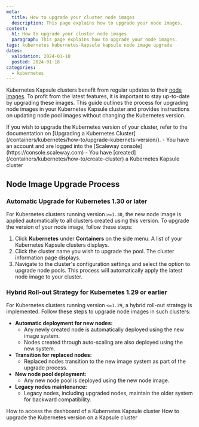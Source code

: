 ```yaml
---
meta:
  title: How to upgrade your cluster node images
  description: This page explains how to upgrade your node images.
content:
  h1: How to upgrade your cluster node images
  paragraph: This page explains how to upgrade your node images.
tags: kubernetes kubernetes-kapsule kapsule node image upgrade
dates:
  validation: 2024-01-18
  posted: 2024-01-18
categories:
  - kubernetes
---
```


Kubernetes Kapsule clusters benefit from regular updates to their [node images](/containers/kubernetes/reference-content/kubernetes-node-images/). To profit from the latest features, it is important to stay up-to-date by upgrading these images. 
This guide outlines the process for upgrading node images in your Kubernetes Kapsule cluster and provides instructions on updating node pool images without changing the Kubernetes version.

<Message type="tip">
  If you wish to upgrade the Kubernetes version of your cluster, refer to the documentation on [Upgrading a Kubernetes Cluster](/containers/kubernetes/how-to/upgrade-kubernets-version/).
</Message>

<Message type="requirement">
  - You have an account and are logged into the [Scaleway console](https://console.scaleway.com)
  - You have [created](/containers/kubernetes/how-to/create-cluster) a Kubernetes Kapsule cluster
</Message>

## Node Image Upgrade Process

### Automatic Upgrade for Kubernetes 1.30 or later

For Kubernetes clusters running version `>=1.30`, the new node image is applied automatically to all clusters created using this version. To upgrade the version of your node image, follow these steps:

1. Click **Kubernetes** under **Containers** on the side menu. A list of your Kubernetes Kapsule clusters displays.
2. Click the cluster name you wish to upgrade the pool. The cluster information page displays.
3. Navigate to the cluster's configuration settings and select the option to upgrade node pools. This process will automatically apply the latest node image to your cluster.

### Hybrid Roll-out Strategy for Kubernetes 1.29 or earlier

For Kubernetes clusters running version `<=1.29`, a hybrid roll-out strategy is implemented. Follow these steps to upgrade node images in such clusters:

* **Automatic deployment for new nodes:**
   - Any newly created node is automatically deployed using the new image system.
   - Nodes created through auto-scaling are also deployed using the new system.
* **Transition for replaced nodes:**
   - Replaced nodes transition to the new image system as part of the upgrade process.
* **New node pool deployment:**
   - Any new node pool is deployed using the new node image.
* **Legacy nodes maintenance:**
   - Legacy nodes, including upgraded nodes, maintain the older system for backward compatibility.

<Navigation title="See also">
  <PreviousButton to="/containers/kubernetes/how-to/access-kubernetes-dashboard/">How to access the dashboard of a Kubernetes Kapsule cluster</PreviousButton>
  <NextButton to="/containers/kubernetes/how-to/upgrade-kubernetes-version/">How to upgrade the Kubernetes version on a Kapsule cluster</NextButton>
</Navigation>